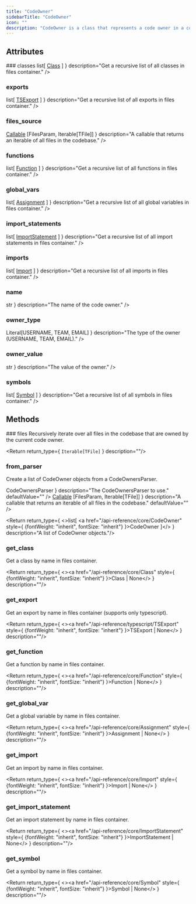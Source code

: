 ```yaml
---
title: "CodeOwner"
sidebarTitle: "CodeOwner"
icon: ""
description: "CodeOwner is a class that represents a code owner in a codebase. It is used to iterate over all files that are owned by a specific owner."
---
```


<GithubLinkNote link="https://github.com/codegen-sh/graph-sitter/blob/develop/src/graph_sitter/core/codeowner.py#L26-L102" />


## Attributes
<HorizontalDivider />
### <span className="text-primary">classes</span>
<HorizontalDivider light={true} />
<Attribute type={ <><span>list[</span> <a href="/api-reference/core/Class" style={ {fontWeight: "inherit", fontSize: "inherit"} }>Class</a> <span>]</span></> } description="Get a recursive list of all classes in files container." />

### <span className="text-primary">exports</span>
<HorizontalDivider light={true} />
<Attribute type={ <><span>list[</span> <a href="/api-reference/typescript/TSExport" style={ {fontWeight: "inherit", fontSize: "inherit"} }>TSExport</a> <span>]</span></> } description="Get a recursive list of all exports in files container." />

### <span className="text-primary">files_source</span>
<HorizontalDivider light={true} />
<Attribute type={ <><a href="/api-reference/core/Callable" style={ {fontWeight: "inherit", fontSize: "inherit"} }>Callable</a> <span>[FilesParam, Iterable[TFile]]</span></> } description="A callable that returns an iterable of all files in the codebase." />

### <span className="text-primary">functions</span>
<HorizontalDivider light={true} />
<Attribute type={ <><span>list[</span> <a href="/api-reference/core/Function" style={ {fontWeight: "inherit", fontSize: "inherit"} }>Function</a> <span>]</span></> } description="Get a recursive list of all functions in files container." />

### <span className="text-primary">global_vars</span>
<HorizontalDivider light={true} />
<Attribute type={ <><span>list[</span> <a href="/api-reference/core/Assignment" style={ {fontWeight: "inherit", fontSize: "inherit"} }>Assignment</a> <span>]</span></> } description="Get a recursive list of all global variables in files container." />

### <span className="text-primary">import_statements</span>
<HorizontalDivider light={true} />
<Attribute type={ <><span>list[</span> <a href="/api-reference/core/ImportStatement" style={ {fontWeight: "inherit", fontSize: "inherit"} }>ImportStatement</a> <span>]</span></> } description="Get a recursive list of all import statements in files container." />

### <span className="text-primary">imports</span>
<HorizontalDivider light={true} />
<Attribute type={ <><span>list[</span> <a href="/api-reference/core/Import" style={ {fontWeight: "inherit", fontSize: "inherit"} }>Import</a> <span>]</span></> } description="Get a recursive list of all imports in files container." />

### <span className="text-primary">name</span>
<HorizontalDivider light={true} />
<Attribute type={ <code className="text-sm bg-gray-100 px-2 py-0.5 rounded">str</code> } description="The name of the code owner." />

### <span className="text-primary">owner_type</span>
<HorizontalDivider light={true} />
<Attribute type={ <code className="text-sm bg-gray-100 px-2 py-0.5 rounded">Literal[USERNAME, TEAM, EMAIL]</code> } description="The type of the owner (USERNAME, TEAM, EMAIL)." />

### <span className="text-primary">owner_value</span>
<HorizontalDivider light={true} />
<Attribute type={ <code className="text-sm bg-gray-100 px-2 py-0.5 rounded">str</code> } description="The value of the owner." />

### <span className="text-primary">symbols</span>
<HorizontalDivider light={true} />
<Attribute type={ <><span>list[</span> <a href="/api-reference/core/Symbol" style={ {fontWeight: "inherit", fontSize: "inherit"} }>Symbol</a> <span>]</span></> } description="Get a recursive list of all symbols in files container." />


## Methods
<HorizontalDivider />
### <span className="text-primary">files</span>
Recursively iterate over all files in the codebase that are owned by the current code owner.
<GithubLinkNote link="https://github.com/codegen-sh/graph-sitter/blob/develop/src/graph_sitter/core/codeowner.py#L85-L87" />


<Return return_type={ <code className="text-sm bg-gray-100 px-2 py-0.5 rounded">Iterable[TFile]</code> } description=""/>


### <span className="text-primary">from_parser</span>
Create a list of CodeOwner objects from a CodeOwnersParser.
<GithubLinkNote link="https://github.com/codegen-sh/graph-sitter/blob/develop/src/graph_sitter/core/codeowner.py#L56-L74" />

<ParameterWrapper>
<Parameter
    name="parser"
    type={ <code className="text-sm bg-gray-100 px-2 py-0.5 rounded">CodeOwnersParser</code> }
    description="The CodeOwnersParser to use."
    defaultValue=""
/>
<Parameter
    name="file_source"
    type={ <><a href="/api-reference/core/Callable" style={ {fontWeight: "inherit", fontSize: "inherit"} }>Callable</a> <span>[FilesParam, Iterable[TFile]]</span></> }
    description="A callable that returns an iterable of all files in the codebase."
    defaultValue=""
/>
</ParameterWrapper>


<Return return_type={ <><span>list[</span> <a href="/api-reference/core/CodeOwner" style={ {fontWeight: "inherit", fontSize: "inherit"} }>CodeOwner</a> <span>]</span></> } description="A list of CodeOwner objects."/>


### <span className="text-primary">get_class</span>
Get a class by name in files container.
<GithubLinkNote link="https://github.com/codegen-sh/graph-sitter/blob/develop/src/graph_sitter/core/interfaces/has_symbols.py#L99-L101" />


<Return return_type={ <><a href="/api-reference/core/Class" style={ {fontWeight: "inherit", fontSize: "inherit"} }>Class</a> <span>| None</span></> } description=""/>


### <span className="text-primary">get_export</span>
Get an export by name in files container (supports only typescript).
<GithubLinkNote link="https://github.com/codegen-sh/graph-sitter/blob/develop/src/graph_sitter/core/interfaces/has_symbols.py#L108-L113" />


<Return return_type={ <><a href="/api-reference/typescript/TSExport" style={ {fontWeight: "inherit", fontSize: "inherit"} }>TSExport</a> <span>| None</span></> } description=""/>


### <span className="text-primary">get_function</span>
Get a function by name in files container.
<GithubLinkNote link="https://github.com/codegen-sh/graph-sitter/blob/develop/src/graph_sitter/core/interfaces/has_symbols.py#L103-L105" />


<Return return_type={ <><a href="/api-reference/core/Function" style={ {fontWeight: "inherit", fontSize: "inherit"} }>Function</a> <span>| None</span></> } description=""/>


### <span className="text-primary">get_global_var</span>
Get a global variable by name in files container.
<GithubLinkNote link="https://github.com/codegen-sh/graph-sitter/blob/develop/src/graph_sitter/core/interfaces/has_symbols.py#L95-L97" />


<Return return_type={ <><a href="/api-reference/core/Assignment" style={ {fontWeight: "inherit", fontSize: "inherit"} }>Assignment</a> <span>| None</span></> } description=""/>


### <span className="text-primary">get_import</span>
Get an import by name in files container.
<GithubLinkNote link="https://github.com/codegen-sh/graph-sitter/blob/develop/src/graph_sitter/core/interfaces/has_symbols.py#L115-L117" />


<Return return_type={ <><a href="/api-reference/core/Import" style={ {fontWeight: "inherit", fontSize: "inherit"} }>Import</a> <span>| None</span></> } description=""/>


### <span className="text-primary">get_import_statement</span>
Get an import statement by name in files container.
<GithubLinkNote link="https://github.com/codegen-sh/graph-sitter/blob/develop/src/graph_sitter/core/interfaces/has_symbols.py#L91-L93" />


<Return return_type={ <><a href="/api-reference/core/ImportStatement" style={ {fontWeight: "inherit", fontSize: "inherit"} }>ImportStatement</a> <span>| None</span></> } description=""/>


### <span className="text-primary">get_symbol</span>
Get a symbol by name in files container.
<GithubLinkNote link="https://github.com/codegen-sh/graph-sitter/blob/develop/src/graph_sitter/core/interfaces/has_symbols.py#L87-L89" />


<Return return_type={ <><a href="/api-reference/core/Symbol" style={ {fontWeight: "inherit", fontSize: "inherit"} }>Symbol</a> <span>| None</span></> } description=""/>



